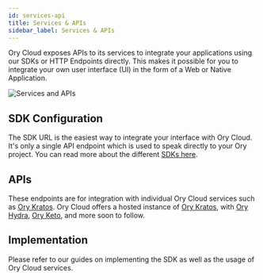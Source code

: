 ```yaml
---
id: services-api
title: Services & APIs
sidebar_label: Services & APIs
---
```


Ory Cloud exposes APIs to its services to integrate your applications using our
SDKs or HTTP Endpoints directly. This makes it possible for you to integrate
your own user interface (UI) in the form of a Web or Native Application.

![Services and APIs](/images/services-apis/services-and-apis.png)

## SDK Configuration

The SDK URL is the easiest way to integrate your interface with Ory Cloud. It's
only a single API endpoint which is used to speak directly to your Ory project.
You can read more about the different
[SDKs here](../start-building/other-languages).

## APIs

These endpoints are for integration with individual Ory Cloud services such as
[Ory Kratos](https://ory.sh/kratos). Ory Cloud offers a hosted instance of
[Ory Kratos](https://ory.sh/kratos), with [Ory Hydra](https://ory.sh/hydra),
[Ory Keto](https://ory.sh/keto), and more soon to follow.

## Implementation

Please refer to our guides on implementing the SDK as
well as the usage of Ory Cloud services.
